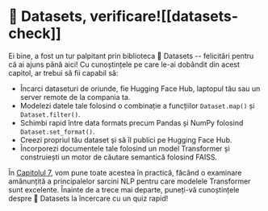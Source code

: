 # 🤗 Datasets, verificare![[datasets-check]]

<CourseFloatingBanner
    chapter={5}
    classNames="absolute z-10 right-0 top-0"
/>

Ei bine, a fost un tur palpitant prin biblioteca 🤗 Datasets -- felicitări pentru că ai ajuns până aici! Cu cunoștințele pe care le-ai dobândit din acest capitol, ar trebui să fii capabil să:

- Încarci dataseturi de oriunde, fie Hugging Face Hub, laptopul tău sau un server remote de la compania ta.
- Modelezi datele tale folosind o combinație a funcțiilor `Dataset.map()` și `Dataset.filter()`.
- Schimbi rapid între data formats precum Pandas și NumPy folosind `Dataset.set_format()`.
- Creezi propriul tău dataset și să îl publici pe Hugging Face Hub.
- Încorporezi documentele tale folosind un model Transformer și construiești un motor de căutare semantică folosind FAISS.

În [Capitolul 7](/course/chapter7), vom pune toate acestea în practică, făcând o examinare amănunțită a principalelor sarcini NLP pentru care modelele Transformer sunt excelente. Înainte de a trece mai departe, puneți-vă cunoștințele despre 🤗 Datasets la încercare cu un quiz rapid!
